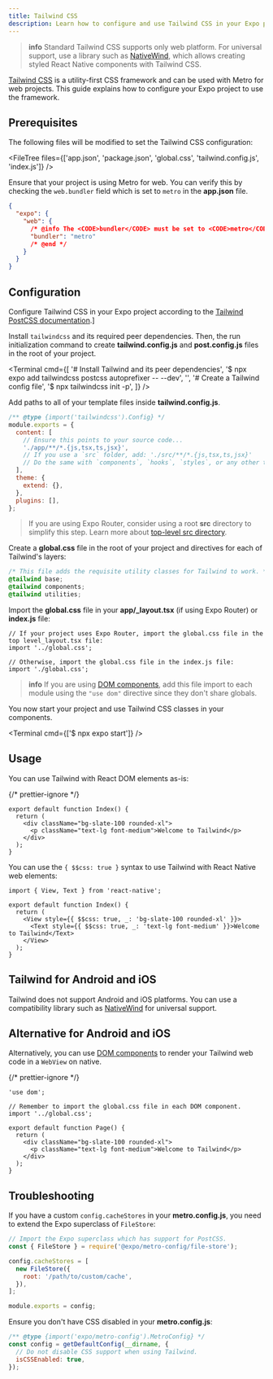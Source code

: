 ```yaml
---
title: Tailwind CSS
description: Learn how to configure and use Tailwind CSS in your Expo project.
---
```



> **info** Standard Tailwind CSS supports only web platform. For universal support, use a library such as [NativeWind](https://www.nativewind.dev/), which allows creating styled React Native components with Tailwind CSS.

[Tailwind CSS](https://tailwindcss.com/) is a utility-first CSS framework and can be used with Metro for web projects. This guide explains how to configure your Expo project to use the framework.

## Prerequisites

The following files will be modified to set the Tailwind CSS configuration:

<FileTree files={['app.json', 'package.json', 'global.css', 'tailwind.config.js', 'index.js']} />

Ensure that your project is using Metro for web. You can verify this by checking the `web.bundler` field which is set to `metro` in the **app.json** file.

```json app.json
{
  "expo": {
    "web": {
      /* @info The <CODE>bundler</CODE> must be set to <CODE>metro</CODE>. */
      "bundler": "metro"
      /* @end */
    }
  }
}
```

## Configuration

Configure Tailwind CSS in your Expo project according to the [Tailwind PostCSS documentation](https://tailwindcss.com/docs/installation/using-postcss).]

<Step label="1">

Install `tailwindcss` and its required peer dependencies. Then, the run initialization command to create **tailwind.config.js** and **post.config.js** files in the root of your project.

<Terminal
  cmd={[
    '# Install Tailwind and its peer dependencies',
    '$ npx expo add tailwindcss postcss autoprefixer -- --dev',
    '',
    '# Create a Tailwind config file',
    '$ npx tailwindcss init -p',
  ]}
/>

</Step>

<Step label="2">

Add paths to all of your template files inside **tailwind.config.js**.

```js tailwind.config.js
/** @type {import('tailwindcss').Config} */
module.exports = {
  content: [
    // Ensure this points to your source code...
    './app/**/*.{js,tsx,ts,jsx}',
    // If you use a `src` folder, add: './src/**/*.{js,tsx,ts,jsx}'
    // Do the same with `components`, `hooks`, `styles`, or any other top-level folders...
  ],
  theme: {
    extend: {},
  },
  plugins: [],
};
```

> If you are using Expo Router, consider using a root **src** directory to simplify this step. Learn more about [top-level src directory](/router/reference/src-directory/).

</Step>

<Step label="3">

Create a **global.css** file in the root of your project and directives for each of Tailwind's layers:

```css global.css
/* This file adds the requisite utility classes for Tailwind to work. */
@tailwind base;
@tailwind components;
@tailwind utilities;
```

</Step>

<Step label="4">

Import the **global.css** file in your **app/\_layout.tsx** (if using Expo Router) or **index.js** file:

```tsx
// If your project uses Expo Router, import the global.css file in the top level_layout.tsx file:
import '../global.css';

// Otherwise, import the global.css file in the index.js file:
import './global.css';
```

> **info** If you are using [DOM components](/guides/dom-components), add this file import to each module using the `"use dom"` directive since they don't share globals.

</Step>

<Step label="5">

You now start your project and use Tailwind CSS classes in your components.

<Terminal cmd={['$ npx expo start']} />

</Step>

## Usage

You can use Tailwind with React DOM elements as-is:

{/* prettier-ignore */}
```tsx app/index.tsx
export default function Index() {
  return (
    <div className="bg-slate-100 rounded-xl">
      <p className="text-lg font-medium">Welcome to Tailwind</p>
    </div>
  );
}
```

You can use the `{ $$css: true }` syntax to use Tailwind with React Native web elements:

```tsx app/index.tsx
import { View, Text } from 'react-native';

export default function Index() {
  return (
    <View style={{ $$css: true, _: 'bg-slate-100 rounded-xl' }}>
      <Text style={{ $$css: true, _: 'text-lg font-medium' }}>Welcome to Tailwind</Text>
    </View>
  );
}
```

## Tailwind for Android and iOS

Tailwind does not support Android and iOS platforms. You can use a compatibility library such as [NativeWind](https://www.nativewind.dev/) for universal support.

## Alternative for Android and iOS

Alternatively, you can use [DOM components](/guides/dom-components) to render your Tailwind web code in a `WebView` on native.

{/* prettier-ignore */}
```tsx app/index.tsx
'use dom';

// Remember to import the global.css file in each DOM component.
import '../global.css';

export default function Page() {
  return (
    <div className="bg-slate-100 rounded-xl">
      <p className="text-lg font-medium">Welcome to Tailwind</p>
    </div>
  );
}
```

## Troubleshooting

If you have a custom `config.cacheStores` in your **metro.config.js**, you need to extend the Expo superclass of `FileStore`:

```js metro.config.js
// Import the Expo superclass which has support for PostCSS.
const { FileStore } = require('@expo/metro-config/file-store');

config.cacheStores = [
  new FileStore({
    root: '/path/to/custom/cache',
  }),
];

module.exports = config;
```

Ensure you don't have CSS disabled in your **metro.config.js**:

```js metro.config.js
/** @type {import('expo/metro-config').MetroConfig} */
const config = getDefaultConfig(__dirname, {
  // Do not disable CSS support when using Tailwind.
  isCSSEnabled: true,
});
```

